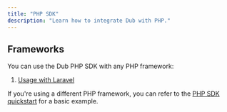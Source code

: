```yaml
---
title: "PHP SDK"
description: "Learn how to integrate Dub with PHP."
---
```


## Frameworks

You can use the Dub PHP SDK with any PHP framework:

1. [Usage with Laravel](/sdks/quickstart/laravel)

If you're using a different PHP framework, you can refer to the [PHP SDK quickstart](/sdks/quickstart/php) for a basic example.
